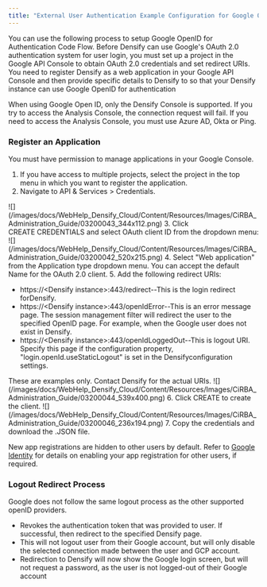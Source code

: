 ```yaml
---
title: "External User Authentication Example Configuration for Google OpenID"
---
```


You can use the following process to setup Google OpenID for Authentication Code Flow. Before Densify can use Google's OAuth 2.0 authentication system for user login, you must set up a project in the Google API Console to obtain OAuth 2.0 credentials and set redirect URIs. You need to register Densify as a web application in your Google API Console and then provide specific details to Densify to so that your Densify instance can use Google OpenID for authentication

When using Google Open ID, only the Densify Console is supported. If you try to access the Analysis Console, the connection request will fail. If you need to access the Analysis Console, you must use Azure AD, Okta or Ping.

### Register an Application

You must have permission to manage applications in your Google Console.

1. If you have access to multiple projects, select the project in the top menu in which you want to register the application.
2. Navigate to API & Services > Credentials.
<Accordion title="Figure: Locating the Credentials Page">
<Frame>![](/images/docs/WebHelp_Densify_Cloud/Content/Resources/Images/CiRBA_Administration_Guide/03200043_344x112.png)</Frame>
</Accordion>
3. Click CREATE CREDENTIALS and select OAuth client ID from the dropdown menu:
<Accordion title="Figure: Creating a New Credential">
<Frame>![](/images/docs/WebHelp_Densify_Cloud/Content/Resources/Images/CiRBA_Administration_Guide/03200042_520x215.png)</Frame>
</Accordion>
4. Select "Web application" from the Application type dropdown menu. You can accept the default Name for the OAuth 2.0 client.
5. Add the following redirect URIs:

* https://\<Densify instance>:443/redirect--This is the login redirect forDensify.
* https://\<Densify instance>:443/openIdError--This is an error message page. The session management filter will redirect the user to the specified OpenID page. For example, when the Google user does not exist in Densify.
* https://\<Densify instance>:443/openIdLoggedOut--This is logout URI. Specify this page if the configuration property, "login.openId.useStaticLogout" is set in the Densifyconfiguration settings.

<Note>
These are examples only. Contact Densify for the actual URIs.
</Note>


<Accordion title="Figure: Creating a OAuth Client ID">
<Frame>![](/images/docs/WebHelp_Densify_Cloud/Content/Resources/Images/CiRBA_Administration_Guide/03200044_539x400.png)</Frame>
</Accordion>
6. Click CREATE to create the client.
<Accordion title="Figure: Client Creation Confirmation">
<Frame>![](/images/docs/WebHelp_Densify_Cloud/Content/Resources/Images/CiRBA_Administration_Guide/03200046_236x194.png)</Frame>
</Accordion>
7. Copy the credentials and download the .JSON file.

New app registrations are hidden to other users by default. Refer to [Google Identity](https://developers.google.com/identity/openid-connect/openid-connect) for details on enabling your app registration for other users, if required.

### Logout Redirect Process

Google does not follow the same logout process as the other supported openID providers.

* Revokes the authentication token that was provided to user. If successful, then redirect to the specified Densify page.
* This will not logout user from their Google account, but will only disable the selected connection made between the user and GCP account.
* Redirection to Densify will now show the Google login screen, but will not request a password, as the user is not logged-out of their Google account
